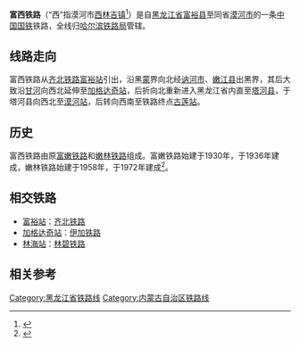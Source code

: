 {{Infobox rail system-route
|rail_name= 富西铁路
|box_width=
|other_name=
|name_bgcolor=
|banner_color=blue
|sec_banner_color=
|third_banner_color=
|logo_filename=
|image_width= 250px
|logo_bgcolor=
|logo_note=
|image=Daxinganling_Railway.jpg
|imagesize=
|caption=
|system_map=
|mapimage_width=
|map_bgcolor=
|locale= {{PRC}}
|service_type=[[旅客列车|旅客列车]]
|network=
|start=
|begin_operation=
|end_operation=
|operation_note=
|system_length= 860公里
|length_in_operation=
|total_length=
|line_title= 线路
|lines=
|stations=
|route_title=
|main_route=
|secondary_route=
|branch_route=
|standard= 
|main_stations= {{站|富裕}}、{{站|嫩江}}、{{站|加格达奇}}、{{站|漠河}}、{{站|古莲}}
|ridership=
|fleet_size=
|max_speed=
|track_gauge= 1435毫米（[[标准轨|标准轨]]）
|min_radius= 
|max_grade= 
|distance_between_mainlines= 
|block_signal=
|engine= 
|depot=
|operator=[[哈尔滨铁路局|哈尔滨铁路局]]
|franchise=
|hq=
|key_person=
|website=
|route_map={{bs-map|inline=1|map=
CONTg~~ ~~ ~~ ~~{{RoutemapRoute|Licon=u|[[齐北铁路|齐北铁路]]往{{站|齐齐哈尔}}}}
BHF~~0~~[[富裕站|富裕站]]
CONTgq\ABZgr\~~ ~~ ~~ ~~{{RoutemapRoute|Licon=l|[[齐北铁路|齐北铁路]]往{{站|北安}}}}
HST~~6~~[[小榆树站|小榆树站]]
HST~~19~~[[二道湾站|二道湾站]]
HST~~27~~[[青水山站|青水山站]]
HST~~35~~[[团结站|团结站]]
HST~~48~~[[拉哈站|拉哈站]]
HST~~56~~[[光明站_(黑龙江)|光明站]]
HST~~66~~[[六合镇站|六合镇站]]
HST~~77~~[[八方站|八方站]]
HST~~87~~[[讷河站|讷河站]]
HST~~101~~[[恒地营站|恒地营站]]
HST~~110~~[[老莱站|老莱站]]
HST~~119~~[[对面泉站|对面泉站]]
HST~~134~~[[伊拉哈站|伊拉哈站]]
HST~~143~~[[九三站|九三站]]
HST~~152~~[[弯道站|弯道站]]
HST~~160~~[[鹤山站|鹤山站]]
HST~~166~~[[新高峰站|新高峰站]]
HST~~172~~[[新彦站|新彦站]]
BHF~~180~~[[嫩江站|嫩江站]]
CONTgq\ABZgr\~~ ~~ ~~ ~~{{RoutemapRoute|Licon=l|[[嫩黑铁路|嫩黑铁路]]往{{站|黑金}}}}
STR+GRZq~~ ~~ ~~ ~~↑[[黑龙江省|黑龙江省]]／[[内蒙古自治区|内蒙古自治区]]↓
HST~~196~~[[哈达阳站|哈达阳站]]
HST~~206~~[[哈力图站|哈力图站]]
HST~~214~~[[小黑山站|小黑山站]]
HST~~227~~[[红彦站|红彦站]]
HST~~236~~[[杨木山站|杨木山站]]
HST~~244~~[[前达拉滨站|前达拉滨站]]
HST~~253~~[[达拉滨站|达拉滨站]]
HST~~266~~[[大杨树东站|大杨树东站]]
HST~~272~~[[大杨树站|大杨树站]]
HST~~282~~[[春亭阁站|春亭阁站]]
HST~~298~~[[乌鲁布铁站|乌鲁布铁站]]
HST~~315~~[[朝阳村站_(内蒙古)|朝阳村站]]
HST~~332~~[[讷尔克气站|讷尔克气站]]
STR+GRZq~~ ~~ ~~ ~~↑[[內蒙古自治區|內蒙古自治區]]實控／[[黑龍江省|黑龍江省]]實控↓
HST~~345~~[[白桦排站|白桦排站]]
HST~~356~~[[加南站|加南站]]
BHF~~368~~[[加格达奇站|加格达奇站]]
\ABZgl\CONTfq~~ ~~ ~~ ~~{{RoutemapRoute|Licon=r|[[伊加铁路|伊加铁路]]往{{站|伊图里河}}}}
HST~~387~~[[松树林站|松树林站]]
HST~~402~~[[翠峰站|翠峰站]]
HST~~424~~[[小扬气站|小扬气站]]
HST~~440~~[[古源站|古源站]]
HST~~454~~[[大扬气站|大扬气站]]
HST~~461~~[[劲松站_(内蒙古)|劲松站]]
HST~~478~~[[新天站|新天站]]
STR+GRZq~~ ~~ ~~ ~~↑[[内蒙古自治区|内蒙古自治区]]／[[黑龙江省|黑龙江省]]↓
HST~~497~~[[太阳沟站|太阳沟站]]
HST~~514~~[[塔源站|塔源站]]
HST~~532~~[[林海站|林海站]]
\ABZgl\CONTfq~~ ~~ ~~ ~~{{RoutemapRoute|Licon=r|[[林碧铁路|林碧铁路]]往[[碧水站（黑龙江）|碧水]]}}
HST~~544~~[[新林站_(黑龙江省)|新林站]]
HST~~560~~[[大乌苏站|大乌苏站]]
HST~~580~~[[碧州站|碧州站]]
HST~~594~~[[翠岗站|翠岗站]]
HST~~603~~[[富乐站|富乐站]]
HST~~619~~[[塔尔根站|塔尔根站]]
BHF~~630~~[[塔河站|塔河站]]
CONTgq\ABZgr\~~ ~~ ~~ ~~{{RoutemapRoute|Licon=l|[[塔韩铁路_(黑龙江)|塔韩铁路]]往{{站|韩家园}}}}
HST~~655~~[[绣峰站|绣峰站]]
HST~~667~~[[瓦拉干站|瓦拉干站]]
HST~~677~~[[西罗奇站|西罗奇站]]
HST~~697~~[[蒙克山站|蒙克山站]]
HST~~726~~[[盘古站|盘古站]]
HST~~743~~[[樟岭站|樟岭站]]
HST~~749~~[[聂河站|聂河站]]
HST~~762~~[[凌云站|凌云站]]
HST~~773~~[[长缨站|长缨站]]
HST~~788~~[[劲涛站|劲涛站]]
HST~~804~~[[朝晖站|朝晖站]]
HST~~816~~[[图强站|图强站]]
HST~~831~~[[育英站|育英站]]
BHF~~843~~[[漠河站|漠河站]]
HST~~860~~[[古莲站|古莲站]]
CONTf~~ ~~ ~~ ~~{{RoutemapRoute|Licon=d|[[古洛铁路|古洛铁路]]往{{站|洛古河}}}}
}}
}}

'''富西铁路'''（“西”指漠河市[[西林吉镇|西林吉镇]]<ref>{{cite web|url=http://www.hlj.gov.cn/wjfg/system/2008/11/25/000102915.shtml|title=黑龙江省人民政府关于加快大小兴安岭生态功能区建设的意见|publisher=黑龙江省人民政府|date=2008-11-25|accessdate=2016-12-11|quote=（三十八）加快基础设施建设……富裕至西林吉铁路扩能改造等项目前期工作。|archive-date=2018-08-05|archive-url=https://web.archive.org/web/20180805052656/http://www.hlj.gov.cn/wjfg/system/2008/11/25/000102915.shtml|dead-url=no}}</ref>）是自[[黑龙江省|黑龙江省]][[富裕县|富裕县]]至同省[[漠河市|漠河市]]的一条[[中华人民共和国铁路|中国国铁]]铁路，全线归[[哈尔滨铁路局|哈尔滨铁路局]]管辖。

== 线路走向 ==
富西铁路从[[齐北铁路|齐北铁路]][[富裕站|富裕站]]引出，沿黑[[内蒙古自治区|蒙]]界向北经[[讷河市|讷河市]]、[[嫩江县|嫩江县]]出黑界，其后大致沿[[甘河|甘河]]向西北延伸至[[加格达奇站|加格达奇站]]，后折向北重新进入黑龙江省内直至[[塔河县|塔河县]]，于塔河县向西北至[[漠河站|漠河站]]，后转向西南至铁路终点[[古莲站|古莲站]]。

== 历史 ==
富西铁路由原[[富嫩铁路|富嫩铁路]]和[[嫩林铁路|嫩林铁路]]组成。富嫩铁路始建于1930年，于1936年建成，嫩林铁路始建于1958年，于1972年建成<ref>{{Cite web |url=http://www.dxalrb.com/News_View.asp?NewsID=22879 |title=富西线铁路将进行扩能改造 |access-date=2012-01-17 |archive-date=2011-07-10 |archive-url=https://web.archive.org/web/20110710160337/http://www.dxalrb.com/News_View.asp?NewsID=22879 |dead-url=yes }}</ref>。

== 相交铁路 ==
*[[富裕站|富裕站]]：[[齐北铁路|齐北铁路]]
*[[加格达奇站|加格达奇站]]：[[伊加铁路|伊加铁路]]
*[[林海站|林海站]]：[[林碧铁路|林碧铁路]]

== 相关参考 ==
{{reflist}}

{{富西铁路|nocat}}
{{中国铁路}}
{{哈尔滨铁路局}}

[[Category:黑龙江省铁路线|Category:黑龙江省铁路线]]
[[Category:内蒙古自治区铁路线|Category:内蒙古自治区铁路线]]